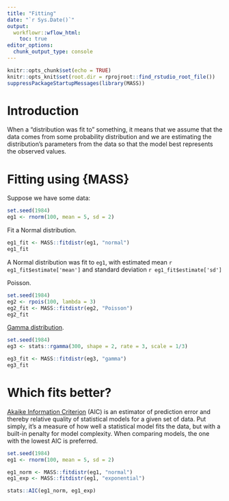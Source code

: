 ```yaml
---
title: "Fitting"
date: "`r Sys.Date()`"
output:
  workflowr::wflow_html:
    toc: true
editor_options:
  chunk_output_type: console
---
```


```r
knitr::opts_chunk$set(echo = TRUE)
knitr::opts_knit$set(root.dir = rprojroot::find_rstudio_root_file())
suppressPackageStartupMessages(library(MASS))
```

# Introduction

When a "distribution was fit to" something, it means that we assume that the data comes from some probability distribution and we are estimating the distribution's parameters from the data so that the model best represents the observed values.

# Fitting using {MASS}

Suppose we have some data:

```r
set.seed(1984)
eg1 <- rnorm(100, mean = 5, sd = 2)
```

Fit a Normal distribution.

```r
eg1_fit <- MASS::fitdistr(eg1, "normal")
eg1_fit
```

A Normal distribution was fit to `eg1`, with estimated mean `r eg1_fit$estimate['mean']` and standard deviation `r eg1_fit$estimate['sd']`

Poisson.

```r
set.seed(1984)
eg2 <- rpois(100, lambda = 3)
eg2_fit <- MASS::fitdistr(eg2, "Poisson")
eg2_fit
```

[Gamma distribution](https://en.wikipedia.org/wiki/Gamma_distribution#Occurrence_and_applications).

```r
set.seed(1984)
eg3 <- stats::rgamma(300, shape = 2, rate = 3, scale = 1/3)

eg3_fit <- MASS::fitdistr(eg3, "gamma")
eg3_fit
```

# Which fits better?

[Akaike Information Criterion](https://en.wikipedia.org/wiki/Akaike_information_criterion) (AIC) is an estimator of prediction error and thereby relative quality of statistical models for a given set of data. Put simply, it's a measure of how well a statistical model fits the data, but with a built-in penalty for model complexity. When comparing models, the one with the lowest AIC is preferred.

```r
set.seed(1984)
eg1 <- rnorm(100, mean = 5, sd = 2)

eg1_norm <- MASS::fitdistr(eg1, "normal")
eg1_exp <- MASS::fitdistr(eg1, "exponential")

stats::AIC(eg1_norm, eg1_exp)
```
